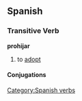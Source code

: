 == Spanish == 
=== Transitive Verb === 
'''prohijar'''
# to [[adopt]]
[[Category:Spanish verbs]] 
==== Conjugations ====
{{template:Es:-ar(prohijar)|prohij|prohíj|}}